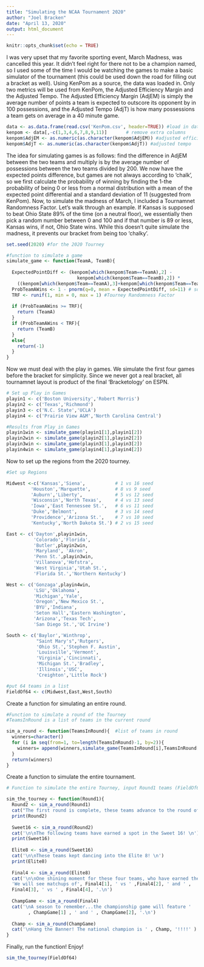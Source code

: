 ---
title: "Simulating the NCAA Tournament 2020"
author: "Joel Bracken"
date: "April 13, 2020"
output: html_document
---

```{r setup, include=FALSE}
knitr::opts_chunk$set(echo = TRUE)
```

I was very upset that my favorite sporting event, March Madness, was cancelled this year. It didn't feel right for there not to be a champion named, so I used some of the time I would be watching the games to make a basic simulator of the tournament (this could be used down the road for filling out a bracket as well). Using KenPom as a source, the data was loaded in. Only two metrics will be used from KenPom, the Adjusted Efficiency Margin and the Adjusted Tempo. The Adjusted Efficiency Margin (AdjEM) is simply the average number of points a team is expected to outscore its opponent by in 100 possessions, and the Adjusted Tempo (AdjT) is how many possessions a team gets on average in a 40 minute game.

```{r}
data <- as.data.frame(read.csv('KenPom.csv', header=TRUE)) #load in data
kenpom <- data[,-c(1,3,4,6,7,8,9,11)]       # remove extra columns
kenpom$AdjEM <- as.numeric(as.character(kenpom$AdjEM)) #adjusted efficiency margin
kenpom$AdjT <- as.numeric(as.character(kenpom$AdjT)) #adjusted tempo
```

The idea for simulating games is as follows: find the difference in AdjEM between the two teams and multiply is by the average number of possessions between the two teams divided by 200. We now have the expected points difference, but games are not always according to 'chalk', so we first calculate the probability of winning by finding the 1-the probability of being 0 or less from a normal distribution with a mean of the expected point differential and a standard deviation of 11 (suggested from KenPom). Now, to simulate the madness of March, I included a Tournamnet Randomness Factor. Let's walk through an example. If Kansas is supposed to beat Ohio State 89% of the time (on a neutral floor), we essentially then pick a random number between 0 and 100 and if that number is 89 or less, Kansas wins, if not, Ohio State wins. While this doesn't quite simulate the madness, it prevents our bracket from being too 'chalky'.

```{r}
set.seed(2020) #for the 2020 Tourney

#function to simulate a game
simulate_game <- function(TeamA, TeamB){
  
  ExpectedPointDiff <- (kenpom[which(kenpom$Team==TeamA),2] - 
                          kenpom[which(kenpom$Team==TeamB),2]) *
    ((kenpom[which(kenpom$Team==TeamA),3]+kenpom[which(kenpom$Team==TeamB),3])/80)
  ProbTeamAWins <- 1 - pnorm(q=0, mean = ExpectedPointDiff, sd=11) # sd 11 from KenPom
  TRF <- runif(1, min = 0, max = 1) #Tourney Randomness Factor
  
  if (ProbTeamAWins >= TRF){
    return (TeamA)
  }
  if (ProbTeamAWins < TRF){
    return (TeamB)
  }
  else{
    return(-1)
  }
}
```

Now we must deal with the play in games. We simulate the first four games before the bracket for simplicity. Since we never got a real bracket, all tournamnet layout is product of the final 'Bracketology' on ESPN.

```{r}
# Set up Play in Games
playin1 <- c('Boston University','Robert Morris')
playin2 <- c('Texas','Richmond')
playin3 <- c('N.C. State','UCLA')
playin4 <- c('Prairie View A&M','North Carolina Central')

#Results from Play in Games
playin1win <- simulate_game(playin1[1],playin1[2])
playin2win <- simulate_game(playin2[1],playin2[2])
playin3win <- simulate_game(playin3[1],playin3[2])
playin4win <- simulate_game(playin4[1],playin4[2])
```

Now to set up the regions from the 2020 tourney.

```{r}
#Set up Regions

Midwest <-c('Kansas','Siena',           # 1 vs 16 seed
         'Houston','Marquette',         # 8 vs 9 seed
         'Auburn','Liberty',            # 5 vs 12 seed
         'Wisconsin','North Texas',     # 4 vs 13 seed
         'Iowa','East Tennessee St.',   # 6 vs 11 seed
         'Duke','Belmont',              # 3 vs 14 seed
         'Providence','Arizona St.',    # 7 vs 10 seed
         'Kentucky','North Dakota St.') # 2 vs 15 seed

East <- c('Dayton',playin1win,
          'Colorado','Florida',
          'Butler',playin2win,
          'Maryland', 'Akron',
          'Penn St.',playin3win,
          'Villanova','Hofstra',
          'West Virginia','Utah St.',
          'Florida St.','Northern Kentucky')

West <- c('Gonzaga',playin4win,
          'LSU','Oklahoma',
          'Michigan','Yale',
          'Oregon','New Mexico St.',
          'BYU','Indiana',
          'Seton Hall','Eastern Washington',
          'Arizona','Texas Tech',
          'San Diego St.','UC Irvine')

South <- c('Baylor','Winthrop',
           "Saint Mary's",'Rutgers',
           'Ohio St.','Stephen F. Austin',
           'Louisville','Vermont',
           'Virginia','Cincinnati',
           'Michigan St.','Bradley',
           'Illinois','USC',
           'Creighton','Little Rock')

#put 64 teams in a list
FieldOf64 <- c(Midwest,East,West,South)
```

Create a function for simulating an entire round.

```{r}
#Function to simulate a round of the Tourney
#TeamsInRound is a list of teams in the current round

sim_a_round <- function(TeamsInRound){  #list of teams in round
  winners=character()
  for (i in seq(from=1, to=length(TeamsInRound)-1, by=2)){
    winners= append(winners,simulate_game(TeamsInRound[i],TeamsInRound[i+1]))
  }
  return(winners)
}
```

Create a function to simulate the entire tournament.

```{r}

# Function to simulate the entire Tourney, input Round1 teams (FieldOf64)

sim_the_tourney <- function(Round1){
  Round2 <- sim_a_round(Round1)
  cat("The first round is complete, these teams advance to the round of 32!\n")
  print(Round2)
  
  Sweet16 <- sim_a_round(Round2)
  cat('\n\nThe following teams have earned a spot in the Sweet 16! \n')  
  print(Sweet16)
  
  Elite8 <- sim_a_round(Sweet16)
  cat('\n\nThese teams kept dancing into the Elite 8! \n')
  print(Elite8)
  
  Final4 <- sim_a_round(Elite8)
  cat('\n\nOne shining moment for these four teams, who have earned their spot in the Final .\n',
  'We will see matchups of', Final4[1], ' vs ' ,Final4[2], ' and ' ,
  Final4[3], ' vs ' , Final4[4], '.\n')
  
  ChampGame <- sim_a_round(Final4)
  cat('\nA season to remember...the championship game will feature ' 
        , ChampGame[1] , ' and ' , ChampGame[2], '.\n')
  
  Champ <- sim_a_round(ChampGame)
  cat('\nHang the Banner! The national champion is ' , Champ, '!!!!' )
}
```

Finally, run the function! Enjoy!

```{r}
sim_the_tourney(FieldOf64)
```



